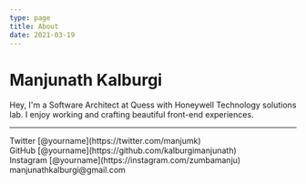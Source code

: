 ```yaml
---
type: page
title: About
date: 2021-03-19
---
```


# Manjunath Kalburgi

Hey, I'm a Software Architect at Quess with Honeywell Technology solutions lab. I enjoy working and crafting beautiful front-end experiences.

---

<div>
  Twitter [@yourname](https://twitter.com/manjumk)
  <br />
  GitHub [@yourname](https://github.com/kalburgimanjunath)
  <br />
  Instagram [@yourname](https://instagram.com/zumbamanju)
  <br />
  manjunathkalburgi@gmail.com
</div>
